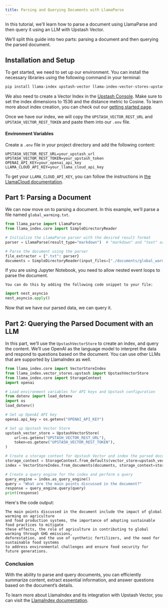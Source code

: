 ```yaml
---
title: Parsing and Querying Documents with LlamaParse
---
```


In this tutorial, we’ll learn how to parse a document using LlamaParse and then query it using an LLM with Upstash Vector. 

We’ll split this guide into two parts: parsing a document and then querying the parsed document.

## Installation and Setup

To get started, we need to set up our environment. You can install the necessary libraries using the following command in your terminal:

```bash
pip install llama-index upstash-vector llama-index-vector-stores-upstash python-dotenv
```

We also need to create a Vector Index in the [Upstash Console](https://console.upstash.com). Make sure to set the index dimensions to 1536 and the distance metric to Cosine. To learn more about index creation, you can check out our [getting started page](https://docs.upstash.com/vector/overall/getstarted).

Once we have our index, we will copy the `UPSTASH_VECTOR_REST_URL` and `UPSTASH_VECTOR_REST_TOKEN` and paste them into our `.env` file. 

#### Environment Variables

Create a `.env` file in your project directory and add the following content:

```plaintext
UPSTASH_VECTOR_REST_URL=your_upstash_url
UPSTASH_VECTOR_REST_TOKEN=your_upstash_token
OPENAI_API_KEY=your_openai_api_key
LLAMA_CLOUD_API_KEY=your_llama_cloud_api_key
```

To get your `LLAMA_CLOUD_API_KEY`, you can follow the instructions in [the LlamaCloud documentation](https://docs.cloud.llamaindex.ai/llamaparse/getting_started/get_an_api_key).

## Part 1: Parsing a Document

We can now move on to parsing a document. In this example, we’ll parse a file named `global_warming.txt`.

```python
from llama_parse import LlamaParse
from llama_index.core import SimpleDirectoryReader

# Initialize the LlamaParse parser with the desired result format
parser = LlamaParse(result_type="markdown")  # "markdown" and "text" are available

# Parse the document using the parser
file_extractor = {".txt": parser}
documents = SimpleDirectoryReader(input_files=["./documents/global_warming.txt"], file_extractor=file_extractor).load_data()
```

<Note type="info">
    If you are using Jupyter Notebook, you need to allow nested event loops to parse the document. 
    
    You can do this by adding the following code snippet to your file:
```python
import nest_asyncio
nest_asyncio.apply()
```
</Note>

Now that we have our parsed data, we can query it.

## Part 2: Querying the Parsed Document with an LLM

In this part, we’ll use the `UpstashVectorStore` to create an index, and query the content. We’ll use OpenAI as the language model to interpret the data and respond to questions based on the document. You can use other LLMs that are supported by LlamaIndex as well.

```python
from llama_index.core import VectorStoreIndex
from llama_index.vector_stores.upstash import UpstashVectorStore
from llama_index.core import StorageContext
import openai

# Load environment variables for API keys and Upstash configuration
from dotenv import load_dotenv
import os
load_dotenv()

# Set up OpenAI API key
openai.api_key = os.getenv("OPENAI_API_KEY")

# Set up Upstash Vector Store
upstash_vector_store = UpstashVectorStore(
    url=os.getenv("UPSTASH_VECTOR_REST_URL"),
    token=os.getenv("UPSTASH_VECTOR_REST_TOKEN"),
)

# Create a storage context for Upstash Vector and index the parsed document
storage_context = StorageContext.from_defaults(vector_store=upstash_vector_store)
index = VectorStoreIndex.from_documents(documents, storage_context=storage_context)

# Create a query engine for the index and perform a query
query_engine = index.as_query_engine()
query = "What are the main points discussed in the document?"
response = query_engine.query(query)
print(response)
```

Here's the code output:

```plaintext
The main points discussed in the document include the impact of global warming on agriculture 
and food production systems, the importance of adopting sustainable food practices to mitigate 
these effects, the role of agriculture in contributing to global warming through GHG emissions, 
deforestation, and the use of synthetic fertilizers, and the need for sustainable food systems 
to address environmental challenges and ensure food security for future generations.
```

### Conclusion

With the ability to parse and query documents, you can efficiently summarize content, extract essential information, and answer questions based on the document’s details.

To learn more about LlamaIndex and its integration with Upstash Vector, you can visit the [LlamaIndex documentation](https://docs.llamaindex.ai/en/latest).